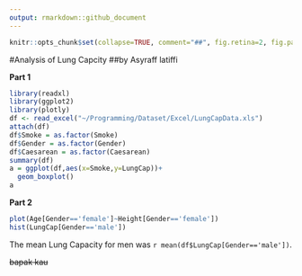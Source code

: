 ---
output: rmarkdown::github_document
---

<!-- README.md is generated from README.Rmd. Please edit that file -->

```{r, echo = FALSE}
knitr::opts_chunk$set(collapse=TRUE, comment="##", fig.retina=2, fig.path = "README_figs/README-")
```

#Analysis of Lung Capcity
##by Asyraff latiffi
  
  
**Part 1**
```{r,echo=FALSE,warning=FALSE,message=FALSE}  
library(readxl)
library(ggplot2)
library(plotly)
df <- read_excel("~/Programming/Dataset/Excel/LungCapData.xls")
attach(df)
df$Smoke = as.factor(Smoke)
df$Gender = as.factor(Gender)
df$Caesarean = as.factor(Caesarean)
summary(df)
a = ggplot(df,aes(x=Smoke,y=LungCap))+
  geom_boxplot()
a
```

**Part 2**
```{r,echo=FALSE}
plot(Age[Gender=='female']~Height[Gender=='female'])
hist(LungCap[Gender=='male'])
```

The mean Lung Capacity for men was `r mean(df$LungCap[Gender=='male'])`.

~~bapak kau~~